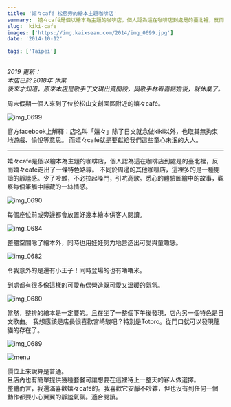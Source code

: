 ```yaml
---
title: '嬉々café 松菸旁的繪本主題咖啡店'
summary:  嬉々café是個以繪本為主題的咖啡店，個人認為這在咖啡店到處是的臺北裡，反而嬉々café走出了一條特色路線。
slug:  kiki-cafe
images: ['https://img.kaixsean.com/2014/img_0699.jpg']
date: '2014-10-12'

tags: ['Taipei']
---
```

*2019 更新：*  
*本店已於 2018年 休業*  
*後來才知道，原來本店是歌手丁文琪出資開設，與歌手林宥嘉結婚後，就休業了。*  

周末假期一個人來到了位於松山文創園區附近的嬉々café。

![img_0699](https://img.kaixsean.com/2014/img_0699.jpg)

官方facebook上解釋：店名叫「嬉々」除了日文就念做kiki以外，也取其無拘束地遊戲、愉悅等意思。
而嬉々café就是要獻給我們這些童心未泯的大人。

---
嬉々café是個以繪本為主題的咖啡店，個人認為這在咖啡店到處是的臺北裡，反而嬉々café走出了一條特色路線。
不同於周邊的其他咖啡店，這裡多的是一種閱讀的靜謐感。少了吵雜，不必拉起嗓門，引吭高歌。悉心的體驗圖繪中的故事，觀察每個筆觸中隱藏的一絲情感。

![img_0690](https://img.kaixsean.com/2014/img_0690.jpg)

每個座位前或旁邊都會放置好幾本繪本供客人閱讀。

![img_0684](https://img.kaixsean.com/2014/img_0684.jpg)

整體空間除了繪本外，同時也用娃娃努力地營造出可愛與童趣感。

![img_0682](https://img.kaixsean.com/2014/img_0682.jpg)

令我意外的是還有小王子！同時登場的也有嚕嚕米。

到處都有很多像這樣的可愛布偶營造既可愛又溫暖的氣氛。

![img_0680](https://img.kaixsean.com/2014/img_0680.jpg)

當然，整排的繪本是一定要的。且在坐了一整個下午後發現，店內另一個特色是日文歌曲。 我想應該是店長很喜歡宮崎駿吧？特別是Totoro。從門口就可以發現龍貓的存在了。

![img_0689](https://img.kaixsean.com/2014/img_0689.jpg)

![menu](https://img.kaixsean.com/2014/30789692123.jpg)

價位上來說算是普通。  
且店內也有簡單提供幾種套餐可讓想要在這裡待上一整天的客人做選擇。   
整體而言，我還滿喜歡嬉々café的。我喜歡它安靜不吵雜，但也沒有到任何一個動作都要小心翼翼的靜謐氣氛。適合閱讀。  
